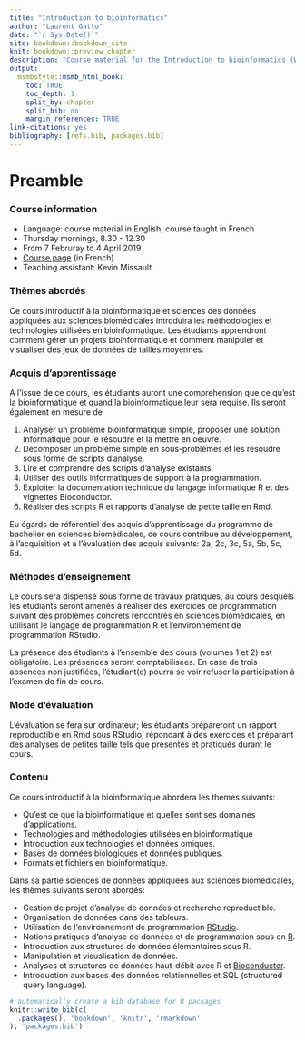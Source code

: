 ```yaml
---
title: "Introduction to bioinformatics"
author: "Laurent Gatto"
date: "`r Sys.Date()`"
site: bookdown::bookdown_site
knit: bookdown::preview_chapter
description: "Course material for the Introduction to bioinformatics (WSBIM1207) course at UCLouvain."
output:
  msmbstyle::msmb_html_book:
    toc: TRUE
    toc_depth: 1
    split_by: chapter
    split_bib: no
    margin_references: TRUE
link-citations: yes
bibliography: [refs.bib, packages.bib]
---
```


# Preamble {-}

### Course information {-}

- Language: course material in English, course taught in French
- Thursday mornings, 8.30 - 12.30
- From 7 Februray to 4 April 2019
- [Course page](https://uclouvain.be/cours-2018-wsbim1207.html) (in French)
- Teaching assistant: Kevin Missault

### Thèmes abordés {-}

Ce cours introductif à la bioinformatique et sciences des données
appliquées aux sciences biomédicales introduira les méthodologies et
technologies utilisées en bioinformatique. Les étudiants apprendront
comment gérer un projets bioinformatique et comment manipuler et
visualiser des jeux de données de tailles moyennes.

### Acquis d'apprentissage {-}

A l'issue de ce cours, les étudiants auront une comprehension que ce
qu'est la bioinformatique et quand la bioinformatique leur sera
requise. Ils seront également en mesure de

1. Analyser un problème bioinformatique simple, proposer une solution
   informatique pour le résoudre et la mettre en oeuvre.
2. Décomposer un problème simple en sous-problèmes et les résoudre
   sous forme de scripts d'analyse.
3. Lire et comprendre des scripts d'analyse existants.
4. Utiliser des outils informatiques de support à la programmation.
5. Exploiter la documentation technique du langage informatique R et
   des vignettes Bioconductor.
6. Réaliser des scripts R et rapports d'analyse de petite taille en Rmd.

Eu égards de référentiel des acquis d'apprentissage du programme de
bachelier en sciences biomédicales, ce cours contribue au
développement, à l'acquisition et a l'évaluation des acquis suivants:
2a, 2c, 3c, 5a, 5b, 5c, 5d.

### Méthodes d'enseignement {-}

Le cours sera dispensé sous forme de travaux pratiques, au cours
desquels les étudiants seront amenés à réaliser des exercices de
programmation suivant des problèmes concrets rencontrés en sciences
biomédicales, en utilisant le langage de programmation R et
l'environnement de programmation RStudio.

La présence des étudiants à l'ensemble des cours (volumes 1 et 2) est
obligatoire. Les présences seront comptabilisées. En case de trois
absences non justifiées, l'étudiant(e) pourra se voir refuser la
participation à l'examen de fin de cours.

### Mode d'évaluation {-}

L'évaluation se fera sur ordinateur; les étudiants prépareront un
rapport reproductible en Rmd sous RStudio, répondant à des exercices
et préparant des analyses de petites taille tels que présentés et
pratiqués durant le cours.

### Contenu {-}

Ce cours introductif à la bioinformatique abordera les thèmes suivants:

- Qu'est ce que la bioinformatique et quelles sont ses domaines d'applications.
- Technologies and méthodologies utilisées en bioinformatique
- Introduction aux technologies et données omiques.
- Bases de données biologiques et données publiques.
- Formats et fichiers en bioinformatique.

Dans sa partie sciences de données appliquées aux sciences
biomédicales, les thèmes suivants seront abordés:

- Gestion de projet d'analyse de données et recherche reproductible.
- Organisation de données dans des tableurs.
- Utilisation de l'environnement de programmation [RStudio](https://www.rstudio.com/).
- Notions pratiques d'analyse de données et de programmation sous en [R](https://www.r-project.org/).
- Introduction aux structures de données élémentaires sous R.
- Manipulation et visualisation de données.
- Analyses et structures de données haut-débit avec R et [Bioconductor](https://bioconductor.org/).
- Introduction aux bases des données relationnelles et SQL (structured query language).


```r
# automatically create a bib database for R packages
knitr::write_bib(c(
  .packages(), 'bookdown', 'knitr', 'rmarkdown'
), 'packages.bib')
```
